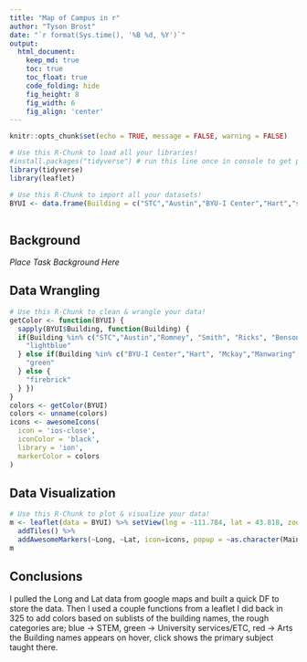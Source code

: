 ```yaml
---
title: "Map of Campus in r"
author: "Tyson Brost"
date: "`r format(Sys.time(), '%B %d, %Y')`"
output:
  html_document:  
    keep_md: true
    toc: true
    toc_float: true
    code_folding: hide
    fig_height: 8
    fig_width: 6
    fig_align: 'center'
---
```


```r
knitr::opts_chunk$set(echo = TRUE, message = FALSE, warning = FALSE)
```

```r
# Use this R-Chunk to load all your libraries!
#install.packages("tidyverse") # run this line once in console to get package
library(tidyverse)
library(leaflet)

```

```r
# Use this R-Chunk to import all your datasets!
BYUI <- data.frame(Building = c("STC","Austin","BYU-I Center","Hart","snow","Romney","Spori","Kirkham", "Clarke", "Mckay", "Smith", "Manwaring", "Kimball", "Taylor", "Hinckley", "Ricks", "Benson"), Lat = c(43.8144,43.81582909024388,43.81855179894589,43.81957363416934,43.82109432348679,43.820281522138444, 43.820916282233114, 43.82110980530984, 43.82008025533344, 43.819499674209986, 43.81936033390029, 43.81821463458064, 43.81703020609232, 43.81693730874667, 43.81573737168207, 43.814916755695485, 43.815381256695574 ), Long = c(-111.78459,-111.78448729257276,-111.78459523261063,-111.784820538147,-111.78355920298482,-111.78302276123155, -111.78255069248866, -111.78159582616784, -111.78179967403408, -111.78240048879773,-111.78144562247691, -111.78221809860163, -111.78145635131197,-111.78248631947825, -111.77987921247086, -111.78131687636964, -111.78314077833078), MainSubjects = c("Computer Science","Engineering","Devo","Recreation","Performance","Physical Sciences","Art","Sculpting?", "Nursing/Family Science", "Library", "Economics/Business", "Dance/University services", "University services", "Religion", "Languages", "Math/Psychology", "Plant/Animal Science"))
   

```

## Background

_Place Task Background Here_

## Data Wrangling

```r
# Use this R-Chunk to clean & wrangle your data!
getColor <- function(BYUI) {
  sapply(BYUI$Building, function(Building) {
  if(Building %in% c("STC","Austin","Romney", "Smith", "Ricks", "Benson")) {
    "lightblue"
  } else if(Building %in% c("BYU-I Center","Hart", "Mckay","Manwaring", "Kimball")) {
    "green"
  } else {
    "firebrick"
  } })
}
colors <- getColor(BYUI)
colors <- unname(colors)
icons <- awesomeIcons(
  icon = 'ios-close',
  iconColor = 'black',
  library = 'ion',
  markerColor = colors
)

```

## Data Visualization

```r
# Use this R-Chunk to plot & visualize your data!
m <- leaflet(data = BYUI) %>% setView(lng = -111.784, lat = 43.818, zoom = 15.5) %>% 
  addTiles() %>%
  addAwesomeMarkers(~Long, ~Lat, icon=icons, popup = ~as.character(MainSubjects), label=~as.character(Building))
m

```

## Conclusions
I pulled the Long and Lat data from google maps and built a quick DF to store the data. Then I used a couple functions from a leaflet I did back in 325 to add colors based on sublists of the building names, the rough categories are; blue -> STEM, green -> University services/ETC, red -> Arts
the Building names appears on hover, click shows the primary subject taught there.
